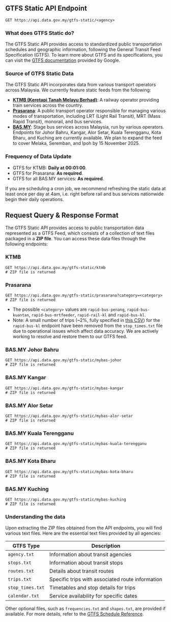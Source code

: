 
## GTFS Static API Endpoint

<Head>
  <title>GTFS Static - Malaysia's Official Open API</title>
</Head>

```http
GET https://api.data.gov.my/gtfs-static/<agency>
```

### What does GTFS Static do?

The GTFS Static API provides access to standardized public transportation schedules and geographic information, following the General Transit Feed Specification (GTFS).
To learn more about GTFS and its specifications, you can visit the [GTFS documentation](https://developers.google.com/transit/gtfs) provided by Google.

### Source of GTFS Static Data

The GTFS Static API incorporates data from various transport operators across Malaysia. We currently feature static feeds from the following:

- [**KTMB (Keretapi Tanah Melayu Berhad)**](https://www.ktmb.com.my/): A railway operator providing train services across the country.
- [**Prasarana**](https://myrapid.com.my/): A public transport operator responsible for managing various modes of transportation, including LRT (Light Rail Transit), MRT (Mass Rapid Transit), monorail, and bus services.
- [**BAS.MY**](https://www.apad.gov.my/index.php/en/projects-programs/bas-projek-program/program-transformasi-bas-berhenti-henti-sbst): Stage bus services across Malaysia, run by various operators. Endpoints for Johor Bahru, Kangar, Alor Setar, Kuala Terengganu, Kota Bharu, and Kuching are currently available. We plan to expand the feed to cover Melaka, Seremban, and Ipoh by 15 November 2025.

### Frequency of Data Update

- GTFS for KTMB: **Daily at 00:01:00**.
- GTFS for Prasarana: **As required**.
- GTFS for all BAS.MY services: **As required**.

If you are scheduling a cron job, we recommend refreshing the static data at least once per day at 4am, i.e. right before rail and bus services nationwide begin their daily operations.

## Request Query & Response Format

The GTFS Static API provides access to public transportation data represented as a GTFS Feed, which consists of a collection of text files packaged in a **ZIP file**.
You can access these data files through the following endpoints:

### KTMB

```http
GET https://api.data.gov.my/gtfs-static/ktmb
# ZIP file is returned
```

### Prasarana

```http
GET https://api.data.gov.my/gtfs-static/prasarana?category=<category>
# ZIP file is returned
```

- The possible `<category>` values are `rapid-bus-penang`, `rapid-bus-kuantan`, `rapid-bus-mrtfeeder`, `rapid-rail-kl` and `rapid-bus-kl`.
- Note: A small number of trips (~2%, fully specified in [this CSV](https://openapi-malaysia-transport.s3.ap-southeast-1.amazonaws.com/prasarana/problematic_trips.csv))
  for the `rapid-bus-kl` endpoint have been removed from the `stop_times.txt` file due to operational issues which affect data accuracy.
  We are actively working to resolve and restore them to our GTFS feed.


### BAS.MY Johor Bahru

```http
GET https://api.data.gov.my/gtfs-static/mybas-johor
# ZIP file is returned
```

### BAS.MY Kangar

```http
GET https://api.data.gov.my/gtfs-static/mybas-kangar
# ZIP file is returned
```

### BAS.MY Alor Setar

```http
GET https://api.data.gov.my/gtfs-static/mybas-alor-setar
# ZIP file is returned
```

### BAS.MY Kuala Terengganu

```http
GET https://api.data.gov.my/gtfs-static/mybas-kuala-terengganu
# ZIP file is returned
```

### BAS.MY Kota Bharu

```http
GET https://api.data.gov.my/gtfs-static/mybas-kota-bharu
# ZIP file is returned
```

### BAS.MY Kuching

```http
GET https://api.data.gov.my/gtfs-static/mybas-kuching
# ZIP file is returned
```

### Understanding the data

Upon extracting the ZIP files obtained from the API endpoints, you will find various text files.
Here are the essential text files provided by all agencies:

| GTFS Type        | Description                                      |
| ---------------- | ------------------------------------------------ |
| `agency.txt`     | Information about transit agencies               |
| `stops.txt`      | Information about transit stops                  |
| `routes.txt`     | Details about transit routes                     |
| `trips.txt`      | Specific trips with associated route information |
| `stop_times.txt` | Timetables and stop details for trips            |
| `calendar.txt`   | Service availability for specific dates          |

Other optional files, such as `frequencies.txt` and `shapes.txt`, are provided if available.
For more details, refer to the [GTFS Schedule Reference](https://gtfs.org/schedule/reference/).
